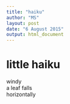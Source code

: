 ```yaml
---
title: "haiku"
author: "MS"
layout: post
date: "6 August 2015"
output: html_document
---
```


# little haiku

windy  
a leaf falls   
horizontally  